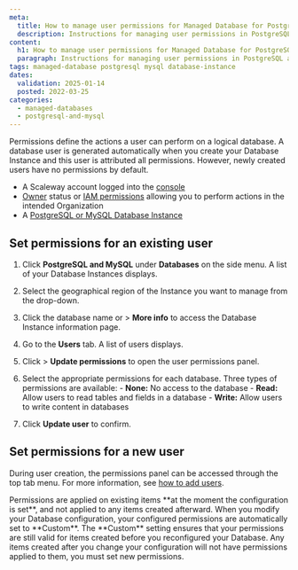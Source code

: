 ```yaml
---
meta:
  title: How to manage user permissions for Managed Database for PostgreSQL and MySQL
  description: Instructions for managing user permissions in PostgreSQL and MySQL databases.
content:
  h1: How to manage user permissions for Managed Database for PostgreSQL and MySQL
  paragraph: Instructions for managing user permissions in PostgreSQL and MySQL databases.
tags: managed-database postgresql mysql database-instance
dates:
  validation: 2025-01-14
  posted: 2022-03-25
categories:
  - managed-databases
  - postgresql-and-mysql
---
```



Permissions define the actions a user can perform on a logical database. A database user is generated automatically when you create your Database Instance and this user is attributed all permissions. However, newly created users have no permissions by default.

<Requirements />

- A Scaleway account logged into the [console](https://console.scaleway.com)
- [Owner](/iam/concepts/#owner) status or [IAM permissions](/iam/concepts/#permission) allowing you to perform actions in the intended Organization
- A [PostgreSQL or MySQL Database Instance](/managed-databases-for-postgresql-and-mysql/quickstart/)

## Set permissions for an existing user

1. Click **PostgreSQL and MySQL** under **Databases** on the side menu. A list of your Database Instances displays.
2. Select the geographical region of the Instance you want to manage from the drop-down.
3. Click the database name or <Icon name="more" /> > **More info** to access the Database Instance information page.
4. Go to the **Users** tab. A list of users displays.
5. Click <Icon name="more" /> > **Update permissions** to open the user permissions panel.
6. Select the appropriate permissions for each database.
    <Message type="note">
      Three types of permissions are available:
        - **None:** No access to the database
        - **Read:** Allow users to read tables and fields in a database
        - **Write:** Allow users to write content in databases

    </Message>
7. Click **Update user** to confirm.

## Set permissions for a new user

During user creation, the permissions panel can be accessed through the top tab menu.
For more information, see [how to add users](/managed-databases-for-postgresql-and-mysql/how-to/add-users/).

<Message type="note">
  Permissions are applied on existing items **at the moment the configuration is set**, and not applied to any items created afterward.
  When you modify your Database configuration, your configured permissions are automatically set to **Custom**. The **Custom** setting ensures that your permissions are still valid for items created before you reconfigured your Database.
  Any items created after you change your configuration will not have permissions applied to them, you must set new permissions.
</Message>



